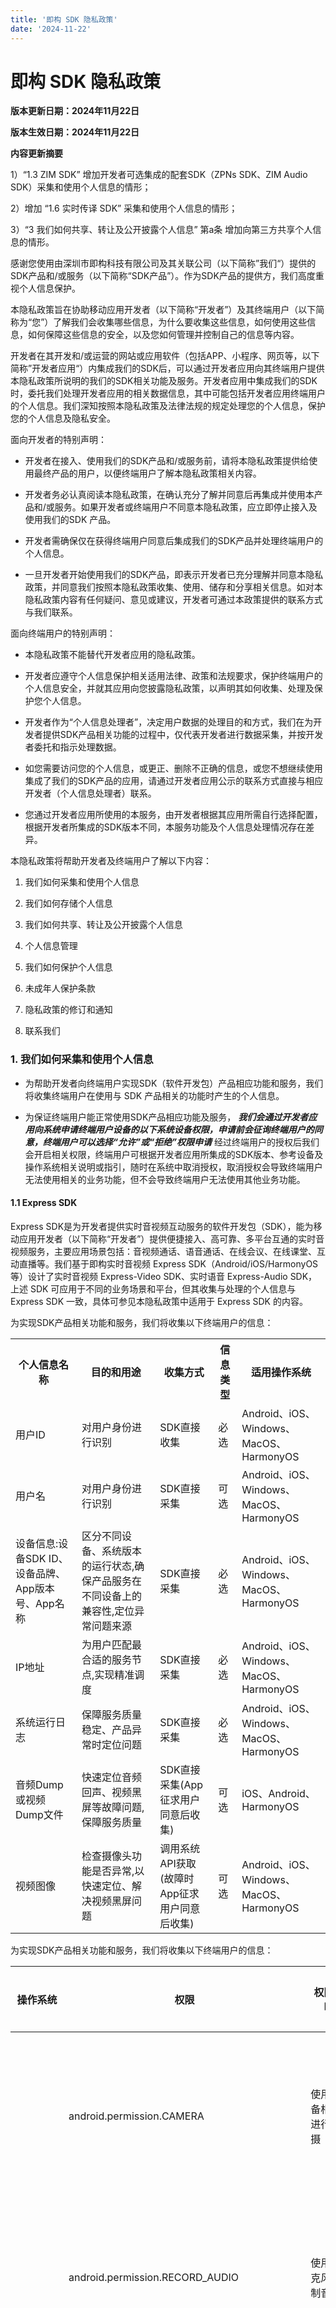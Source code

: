 ```yaml
---
title: '即构 SDK 隐私政策'
date: '2024-11-22'
---
```


# 即构 SDK 隐私政策

**版本更新日期：2024年11月22日**

**版本生效日期：2024年11月22日**

**内容更新摘要**

1）“1.3 ZIM SDK” 增加开发者可选集成的配套SDK（ZPNs SDK、ZIM Audio SDK）采集和使用个人信息的情形；

2）增加 “1.6 实时传译 SDK” 采集和使用个人信息的情形；

3）“3 我们如何共享、转让及公开披露个人信息” 第a条 增加向第三方共享个人信息的情形。


感谢您使用由深圳市即构科技有限公司及其关联公司（以下简称”我们“）提供的SDK产品和/或服务（以下简称“SDK产品”）。作为SDK产品的提供方，我们高度重视个人信息保护。

本隐私政策旨在协助移动应用开发者（以下简称“开发者”）及其终端用户（以下简称为“您”）了解我们会收集哪些信息，为什么要收集这些信息，如何使用这些信息，如何保障这些信息的安全，以及您如何管理并控制自己的信息等内容。

开发者在其开发和/或运营的网站或应用软件（包括APP、小程序、网页等，以下简称”开发者应用“）内集成我们的SDK后，可以通过开发者应用向其终端用户提供本隐私政策所说明的我们的SDK相关功能及服务。开发者应用中集成我们的SDK时，委托我们处理开发者应用的相关数据信息，其中可能包括开发者应用终端用户的个人信息。我们深知按照本隐私政策及法律法规的规定处理您的个人信息，保护您的个人信息及隐私安全。

面向开发者的特别声明：

 - 开发者在接入、使用我们的SDK产品和/或服务前，请将本隐私政策提供给使用最终产品的用户，以便终端用户了解本隐私政策相关内容。

 - 开发者务必认真阅读本隐私政策，在确认充分了解并同意后再集成并使用本产品和/或服务。如果开发者或终端用户不同意本隐私政策，应立即停止接入及使用我们的SDK 产品。

 - 开发者需确保仅在获得终端用户同意后集成我们的SDK产品并处理终端用户的个人信息。

 - 一旦开发者开始使用我们的SDK产品，即表示开发者已充分理解并同意本隐私政策，并同意我们按照本隐私政策收集、使用、储存和分享相关信息。如对本隐私政策内容有任何疑问、意见或建议，开发者可通过本政策提供的联系方式与我们联系。

面向终端用户的特别声明：

 - 本隐私政策不能替代开发者应用的隐私政策。

 - 开发者应遵守个人信息保护相关适用法律、政策和法规要求，保护终端用户的个人信息安全，并就其应用向您披露隐私政策，以声明其如何收集、处理及保护您个人信息。

 - 开发者作为“个人信息处理者”，决定用户数据的处理目的和方式，我们在为开发者提供SDK产品相关功能的过程中，仅代表开发者进行数据采集，并按开发者委托和指示处理数据。

 - 如您需要访问您的个人信息，或更正、删除不正确的信息，或您不想继续使用集成了我们的SDK产品的应用，请通过开发者应用公示的联系方式直接与相应开发者（个人信息处理者）联系。

 - 您通过开发者应用所使用的本服务，由开发者根据其应用所需自行选择配置，根据开发者所集成的SDK版本不同，本服务功能及个人信息处理情况存在差异。

本隐私政策将帮助开发者及终端用户了解以下内容：

1. 我们如何采集和使用个人信息

2. 我们如何存储个人信息

3. 我们如何共享、转让及公开披露个人信息

4. 个人信息管理

5. 我们如何保护个人信息

6. 未成年人保护条款

7. 隐私政策的修订和通知

8. 联系我们


### 1. 我们如何采集和使用个人信息

- 为帮助开发者向终端用户实现SDK（软件开发包）产品相应功能和服务，我们将收集终端用户在使用与 SDK 产品相关的功能时产生的个人信息。

- 为保证终端用户能正常使用SDK产品相应功能及服务， ***我们会通过开发者应用向系统申请终端用户设备的以下系统设备权限，申请前会征询终端用户的同意，终端用户可以选择“允许”或“拒绝”权限申请*** 经过终端用户的授权后我们会开启相关权限，终端用户可根据开发者应用所集成的SDK版本、参考设备及操作系统相关说明或指引，随时在系统中取消授权，取消授权会导致终端用户无法使用相关的业务功能，但不会导致终端用户无法使用其他业务功能。

#### 1.1 Express SDK

Express SDK是为开发者提供实时音视频互动服务的软件开发包（SDK），能为移动应用开发者（以下简称“开发者”）提供便捷接入、高可靠、多平台互通的实时音视频服务，主要应用场景包括：音视频通话、语音通话、在线会议、在线课堂、互动直播等。我们基于即构实时音视频 Express SDK（Android/iOS/HarmonyOS等）设计了实时音视频 Express-Video SDK、实时语音 Express-Audio SDK，上述 SDK 可应用于不同的业务场景和平台，但其收集与处理的个人信息与 Express SDK 一致，具体可参见本隐私政策中适用于 Express SDK 的内容。

为实现SDK产品相关功能和服务，我们将收集以下终端用户的信息：

<table>
<tbody>
<tr>
<th>个人信息名称</th>
<th>目的和用途</th>
<th>收集方式</th>
<th>信息类型</th>
<th>适用操作系统</th>
</tr>
<tr>
<td>用户ID</td>
<td>对用户身份进行识别</td>
<td>SDK直接收集</td>
<td>必选</td>
<td>Android、iOS、Windows、MacOS、HarmonyOS</td>
</tr>
<tr>
<td>用户名</td>
<td>对用户身份进行识别</td>
<td>SDK直接采集</td>
<td>可选</td>
<td>Android、iOS、Windows、MacOS、HarmonyOS</td>
</tr>
<tr>
<td>设备信息:设备SDK ID、设备品牌、App版本号、App名称</td>
<td>区分不同设备、系统版本的运行状态,确保产品服务在不同设备上的兼容性,定位异常问题来源</td>
<td>SDK直接采集</td>
<td>必选</td>
<td>Android、iOS、Windows、MacOS、HarmonyOS</td>
</tr>
<tr>
<td>IP地址</td>
<td>为用户匹配最合适的服务节点,实现精准调度</td>
<td>SDK直接采集</td>
<td>必选</td>
<td>Android、iOS、Windows、MacOS、HarmonyOS</td>
</tr>
<tr>
<td>系统运行日志</td>
<td>保障服务质量稳定、产品异常时定位问题</td>
<td>SDK直接采集</td>
<td>必选</td>
<td>Android、iOS、Windows、MacOS、HarmonyOS</td>
</tr>
<tr>
<td>音频Dump或视频Dump文件</td>
<td>快速定位音频回声、视频黑屏等故障问题,保障服务质量</td>
<td>SDK直接采集(App征求用户同意后收集)</td>
<td>可选</td>
<td>iOS、Android、HarmonyOS</td>
</tr>
<tr>
<td>视频图像</td>
<td>检查摄像头功能是否异常,以快速定位、解决视频黑屏问题</td>
<td>调用系统API获取(故障时App征求用户同意后收集)</td>
<td>可选</td>
<td>Android、iOS、Windows、MacOS、HarmonyOS</td>
</tr>
</tbody>
</table>

为实现SDK产品相关功能和服务，我们将收集以下终端用户的信息：

<table>
  <thead>
    <tr>
      <th>操作系统</th>
      <th>权限</th>
      <th>权限说明</th>
      <th>权限类型</th>
      <th>使用目的</th>
    </tr>
  </thead>
  <tbody>
    <tr>
      <td rowspan="8">Android</td>
      <td>android.permission.CAMERA</td>
      <td>使用设备相机进行拍摄</td>
      <td>必选</td>
      <td>采集摄像头画面，以实现与其他用户进行音视频通话、实时互动的功能</td>
    </tr>
    <tr>
      <td>android.permission.RECORD_AUDIO</td>
      <td>使用麦克风录制音频</td>
      <td>必选</td>
      <td>采集声音，以实现与其他用户进行音视频通话、实时互动的功能</td>
    </tr>
    <tr>
      <td>android.permission.WRITE_EXTERNAL_STORAGE</td>
      <td>写入外置存储卡</td>
      <td>必选</td>
      <td>若需要使用媒体播放器或音效播放器加载 Android 外部存储内的媒体资源文件，则需要申请此权限，否则 SDK 无法加载资源</td>
    </tr>
    <tr>
      <td>android.permission.INTERNET</td>
      <td>访问网络权限</td>
      <td>必选</td>
      <td>SDK基本功能需要在联网的情况下才能使用</td>
    </tr>
    <tr>
      <td>android.permission.ACCESS_WIFI_STATE</td>
      <td>获取当前WiFi状态</td>
      <td>必选</td>
      <td rowspan="2">SDK 会根据网络状态的改变执行不同的操作。例如，当网络重连时，SDK 内部会将网络断开时的状态都恢复，用户不需做额外的操作</td>
    </tr>
    <tr>
      <td>android.permission.ACCESS_NETWORK_STATE</td>
      <td>获取当前网络状态权限</td>
      <td>必选</td>
    </tr>
    <tr>
      <td>android.permission.BLUETOOTH</td>
      <td>连接设备蓝牙权限</td>
      <td>必选</td>
      <td>连接蓝牙设备时需使用该权限</td>
    </tr>
    <tr>
      <td>android.permission.READ_PHONE_STATE</td>
      <td>允许以只读的方式访问电话状态，包括当前呼叫状态</td>
      <td>可选</td>
      <td>SDK 会根据当前的呼叫状态，启停音频设备。如：监听到当前为呼叫状态，则 SDK 会自动停止使用音频设备，直到通话结束</td>
    </tr>
    <tr>
      <td rowspan="2">iOS</td>
      <td>NSCameraUsageDescription</td>
      <td>访问设备的相机</td>
      <td>必选</td>
      <td>采集摄像头画面，以实现与其他用户进行音视频通话、实时互动的功能</td>
    </tr>
    <tr>
      <td>NSMicrophoneUsageDescription</td>
      <td>访问设备的麦克风</td>
      <td>必选</td>
      <td>采集声音，以实现与其他用户进行音视频通话、实时互动的功能</td>
    </tr>
    <tr>
      <td rowspan="8">Harmony OS</td>
      <td>ohos.permission.CAMERA</td>
      <td>允许应用使用相机拍摄照片和录制视频</td>
      <td>必选</td>
      <td>采集摄像头画面，以实现与其他用户进行音视频通话、实时互动的功能</td>
    </tr>
    <tr>
      <td>ohos.permission.MICROPHONE</td>
      <td>允许使用麦克风</td>
      <td>必选</td>
      <td>采集声音，以实现与其他用户进行音视频通话、实时互动的功能</td>
    </tr>
    <tr>
      <td>ohos.permission.WRITE_MEDIA</td>
      <td>允许应用读写用户外部存储中的媒体文件信息</td>
      <td>必选</td>
      <td>若需要使用媒体播放器或音效播放器加载用户外部存储内的媒体文件，则需要申请此权限，否则 SDK 无法加载资源</td>
    </tr>
    <tr>
      <td>ohos.permission.INTERNET</td>
      <td>允许使用Internet网络</td>
      <td>必选</td>
      <td>发起网络访问请求，SDK基本功能需要在联网的情况下才能使用</td>
    </tr>
    <tr>
      <td>ohos.permission.GET_NETWORK_INFO</td>
      <td>允许应用获取数据网络信息</td>
      <td>必选</td>
      <td>获取网络连接信息</td>
    </tr>
    <tr>
      <td>ohos.permission.GET_WIFI_INFO</td>
      <td>获取当前WiFi状态</td>
      <td>必选</td>
      <td>判断wifi是否开启</td>
    </tr>
    <tr>
      <td>ohos.permission.DISCOVER_BLUETOOTH</td>
      <td>允许应用配置本地蓝牙，查找远端设备且与之配对连接</td>
      <td>必选</td>
      <td>连接蓝牙设备时需要使用该权限</td>
    </tr>
    <tr>
      <td>ohos.permission.GET_TELEPHONY_STATE</td>
      <td>允许应用读取电话信息</td>
      <td>可选</td>
      <td>SDK 会根据当前的呼叫状态，启停音频设备。如监听到当前为呼叫状态，则 SDK 会自动停止使用音频设备，直到通话结束</td>
    </tr>
  </tbody>
</table>

#### 1.2 ZegoMiniGameEngine SDK

ZegoMiniGameEngine(即构小游戏引擎) SDK是一款为开发者提供小游戏资源和一起玩服务功能的软件开发包，适用于小游戏平台产品。

为实现SDK产品相关功能和服务，我们将收集和使用以下终端用户的信息：

<table border="1">
  <thead>
    <tr>
      <th>个人信息名称</th>
      <th>目的和用途</th>
      <th>收集方式</th>
      <th>信息类型</th>
      <th>适用操作系统</th>
    </tr>
  </thead>
  <tbody>
    <tr>
      <td>用户头像、昵称、性别</td>
      <td>游戏内展示玩家信息,为玩家提供更好的游戏体验</td>
      <td>SDK间接收集</td>
      <td>必选:用户头像、昵称; 可选:性别</td>
      <td>Android、iOS、Windows、MacOS</td>
    </tr>
    <tr>
      <td>设备型号、浏览器类型、操作系统版本、电信运营商、SIM卡IMSI信息、软件使用记录</td>
      <td>产品异常问题反馈及查询</td>
      <td>SDK直接采集</td>
      <td>必选</td>
      <td>Android、iOS、Windows、MacOS</td>
    </tr>
    <tr>
      <td>IP地址、语言、时区</td>
      <td>确保服务对象为预期的区域</td>
      <td>SDK直接采集</td>
      <td>必选</td>
      <td>Android、iOS、Windows、MacOS</td>
    </tr>
    <tr>
      <td>用户账号访问记录</td>
      <td>用户登陆</td>
      <td>SDK间接收集</td>
      <td>必选</td>
      <td>Android、iOS、Windows、MacOS</td>
    </tr>
    <tr>
      <td>用户设备Token令牌</td>
      <td>用户在初始化 SDK 时,通过获取和鉴别Token令牌,判断用户设备是否有权限使用小游戏服务,避免因权限控制缺失或操作不当引发的风险问题</td>
      <td>SDK间接收集</td>
      <td>必选</td>
      <td>Android、iOS、Windows、MacOS</td>
    </tr>
    <tr>
      <td>日志信息</td>
      <td>产品异常问题定位和排查,优化产品功能</td>
      <td>SDK直接采集</td>
      <td>必选</td>
      <td>Android、iOS、Windows、MacOS</td>
    </tr>
  </tbody>
</table>

为实现SDK产品相关功能和服务，需要调用的设备权限如下：

<table border="1">
  <thead>
    <tr>
      <th>操作系统</th>
      <th>权限</th>
      <th>权限说明</th>
      <th>权限类型</th>
      <th>使用目的</th>
    </tr>
  </thead>
  <tbody>
    <tr>
      <td rowspan="5">Android</td>
      <td>android.permission.INTERNET</td>
      <td>获取网络连接</td>
      <td>必选</td>
      <td>SDK 基本功能需要在联网的情况下才可以使用</td>
    </tr>
    <tr>
      <td>android.permission.ACCESS_WIFI_STATE</td>
      <td>获取当前Wi-Fi状态权限</td>
      <td>必选</td>
      <td rowspan="2">SDK 会根据网络状态的改变执行不同的操作。 例如，当网络重连时，SDK 内部会将网络断开时的状态都恢复，用户不需做额外的操作</td>
    </tr>
    <tr>
      <td>android.permission.ACCESS_NETWORK_STATE</td>
      <td>获取当前网络权限</td>
      <td>必选</td>
    </tr>
    <tr>
      <td>android.permission.ACCESS_COARSE_LOCATION</td>
      <td>访问粗略位置信息</td>
      <td>可选</td>
      <td>确保服务对象为预期的区域</td>
    </tr>
    <tr>
      <td>android.permission.ACCESS_FINE_LOCATION</td>
      <td>访问精确位置信息</td>
      <td>可选</td>
      <td>匹配玩家位置，优化游戏体验</td>
    </tr>
    <tr>
      <td>iOS</td>
      <td>NSLocationWhenInUseUsageDescription</td>
      <td>使用期间访问位置信息</td>
      <td>可选</td>
      <td>确保服务对象为预期的区域</td>
    </tr>
  </tbody>
</table>

#### 1.3 ZIM SDK

ZIM SDK是为移动应用开发者（以下简称“开发者”）提供全平台互动、高并发、低延时、高可用的实时通信互动功能的软件开发包，适用于即构即时通讯、语聊房、在线健身等产品和/或服务、解决方案。

为实现SDK产品相关功能和服务，我们将收集和使用以下终端用户的信息：

<table border="1">
  <thead>
    <tr>
      <th>个人信息名称</th>
      <th>目的和用途</th>
      <th>收集方式</th>
      <th>信息类型</th>
      <th>适用操作系统</th>
    </tr>
  </thead>
  <tbody>
    <tr>
      <td>用户信息:用户ID、用户名、头像、自定义扩展字段(个性签名等)</td>
      <td>对用户身份进行识别、验证,实现产品基本功能</td>
      <td>SDK直接收集</td>
      <td>必选</td>
      <td>Android、iOS、Windows、MacOS</td>
    </tr>
    <tr>
      <td>用户聊天信息(文本消息、自定义消息、音视频消息)</td>
      <td>便于用户离线接收会话聊天消息、随时查询会话聊天消息</td>
      <td>SDK直接采集</td>
      <td>必选</td>
      <td>Android、iOS、Windows、MacOS</td>
    </tr>
    <tr>
      <td>应用内好友信息(用户注册ID)</td>
      <td>SDK基本功能</td>
      <td>SDK直接采集</td>
      <td>必选</td>
      <td>Android、iOS、Windows、MacOS</td>
    </tr>
    <tr>
      <td>Device ID(用户设备唯一标识,取用户uuid自行按照规则生成一串标识id)</td>
      <td>实现多设备消息同步以及离线推送的功能</td>
      <td>SDK直接采集</td>
      <td>必选</td>
      <td>Android、iOS、Windows、MacOS</td>
    </tr>
    <tr>
      <td>系统平台类型(Android、iOS、Windows、Mac、Web、小程序)</td>
      <td>实现多平台消息同步功能及定位产品问题</td>
      <td>SDK直接采集</td>
      <td>必选</td>
      <td>Android、iOS、Windows、MacOS</td>
    </tr>
    <tr>
      <td>IP地址、网络类型</td>
      <td>保证服务质量稳定及定位产品问题</td>
      <td>SDK直接采集</td>
      <td>必选</td>
      <td>Android、iOS、Windows、MacOS</td>
    </tr>
  </tbody>
</table>

为实现ZIM SDK产品相关功能和服务，需要调用的设备权限如下：

<table>
  <thead>
    <tr>
      <th>操作系统</th>
      <th>权限</th>
      <th>权限说明</th>
      <th>权限类型</th>
      <th>使用目的</th>
    </tr>
  </thead>
  <tbody>
    <tr>
      <td rowspan="3">Android</td>
      <td>android.permission.INTERNET</td>
      <td>发起网络访问请求</td>
      <td>必选</td>
      <td>SDK基本功能需要在联网的情况下才能使用</td>
    </tr>
    <tr>
      <td>android.permission.ACCESS_WIFI_STATE</td>
      <td>判断WiFi是否开启</td>
      <td>必选</td>
      <td rowspan="2">SDK 会根据网络状态的改变执行不同的操作。例如，当网络重连时，SDK 内部会将网络断开时的状态都恢复，用户不需做额外的操作</td>
    </tr>
    <tr>
      <td>android.permission.ACCESS_NETWORK_STATE</td>
      <td>检查网络状态是否可用</td>
      <td>必选</td>
    </tr>
  </tbody>
</table>

为方便应用开发者快速构建更丰富的即时通讯功能与服务，我们开发了可与ZIM SDK配套使用的ZPNs SDK（用于接收离线推送）和ZIM Audio SDK（支持完整语音处理功能），应用开发者可根据其业务需求选择是否集成。ZPNs SDK和ZIM Audio SDK将收集终端用户在使用与 SDK 产品相关的功能时产生的如下个人信息：

<table border="1">
  <thead>
    <tr>
      <th>SDK名称</th>
      <th>个人信息名称</th>
      <th>目的和用途</th>
      <th>收集方式</th>
      <th>信息类型</th>
      <th>适用操作系统</th>
    </tr>
  </thead>
  <tbody>
    <tr>
      <td>ZPNS SDK</td>
      <td>推送信息日志</td>
      <td>用于了解推送信息送达的情况及定位产品问题</td>
      <td>保存到本地</td>
      <td>必选</td>
      <td>iOS、Android</td>
    </tr>
    <tr>
      <td>ZIM Audio SDK</td>
      <td>录音</td>
      <td>发送语音消息时采集声音</td>
      <td>录制后保存到本地</td>
      <td>必选</td>
      <td>iOS、Android</td>
    </tr>
    <tr>
      <td>ZIM Audio SDK</td>
      <td>录制播放信息本地日志</td>
      <td>用于了解播放与录制时内部情况及定位产品问题</td>
      <td>保存到本地</td>
      <td>必选</td>
      <td>iOS、Android</td>
    </tr>
  </tbody>
</table>

应用开发者可选配置的ZPNs SDK和ZIM Audio SDK，将通过开发者应用申请开启终端用户设备操作系统的如下权限：

<table border="1">
  <thead>
    <tr>
      <th>SDK名称</th>
      <th>操作系统</th>
      <th>权限</th>
      <th>权限说明</th>
      <th>权限类型</th>
      <th>使用目的</th>
    </tr>
  </thead>
  <tbody>
    <tr>
      <td>ZPNs SDK</td>
      <td>Android</td>
      <td>android.permission.INTERNET</td>
      <td>发起网络访问请求</td>
      <td>必选</td>
      <td>SDK 需要联网注册用于标识唯一设备的标识符，确保能准确进行消息推送</td>
    </tr>
    <tr>
      <td>ZPNs SDK</td>
      <td>Android</td>
      <td>android.permission.POST_NOTIFICATIONS</td>
      <td>允许应用向用户推送通知</td>
      <td>必选</td>
      <td>用于适配Android 13及以上设备的应用弹出通知</td>
    </tr>
    <tr>
      <td>ZPNs SDK</td>
      <td>Android</td>
      <td>android.permission.ACCESS_WIFI_STATE</td>
      <td>允许应用访问有关当前 Wi-Fi 网络状态的信息</td>
      <td>必选</td>
      <td>检测网络连接状态。</td>
    </tr>
    <tr>
      <td>ZPNs SDK</td>
      <td>Android</td>
      <td>android.permission.ACCESS_NETWORK_STATE</td>
      <td>允许应用访问有关任何网络连接(Wi-Fi、移动数据等)的状态</td>
      <td>必选</td>
      <td>检测网络连接状态。</td>
    </tr>
    <tr>
      <td>ZIM Audio SDK</td>
      <td>Android</td>
      <td>android.permission.RECORD_AUDIO</td>
      <td>允许应用程序使用设备的麦克风来录制声音</td>
      <td>必选</td>
      <td>SDK 需要通过麦克风来录制音频文件</td>
    </tr>
    <tr>
      <td>ZPNs SDK</td>
      <td>iOS</td>
      <td>NSMicrophoneUsageDescription</td>
      <td>允许应用程序使用设备的麦克风来录制声音</td>
      <td>必选</td>
      <td>SDK 需要通过麦克风来录制音频文件</td>
    </tr>
  </tbody>
</table>

#### 1.4 超级白板 SDK

即构超级白板 SDK是为移动应用开发者（以下简称“开发者”）提供完整的多人实时白板互动协同服务的SDK，包括白板涂鸦、实时轨迹同步、文档共享、文件转码、白板录制与回放、白板与实时音视频同步等多种能力。

即构超级白板SDK适用于超级白板、小班课、大班课、在线音乐/美术/编程教学、远程医疗等产品和/或服务、解决方案。

为实现SDK产品相关功能和服务，我们将收集和使用以下终端用户的信息：

<table border="1">
  <thead>
    <tr>
      <th>个人信息名称</th>
      <th>目的和用途</th>
      <th>收集方式</th>
      <th>信息类型</th>
      <th>适用操作系统</th>
    </tr>
  </thead>
  <tbody>
    <tr>
      <td>用户昵称</td>
      <td>用户登录房间时显示，提升用户体验</td>
      <td>SDK直接收集</td>
      <td>必选</td>
      <td>Android、iOS、Web</td>
    </tr>
    <tr>
      <td>房间号（roomid）、AppID、用户ID (userid)</td>
      <td>用户身份验证</td>
      <td>SDK直接收集</td>
      <td>必选</td>
      <td>Android、iOS、Web</td>
    </tr>
    <tr>
      <td>App版本号、DeviceID、操作系统</td>
      <td>区分不同设备、系统版本，确保产品服务在不同设备上的兼容性，优化用户体验，定位和分析异常问题来源</td>
      <td>SDK直接采集</td>
      <td>必选</td>
      <td>Android、iOS</td>
    </tr>
    <tr>
      <td>设备品牌（例如：华为、oppo、浏览器品牌：谷歌，火狐）</td>
      <td>区分不同设备、系统版本，确保产品服务在不同设备上的兼容性，优化用户体验，定位和分析异常问题来源</td>
      <td>SDK直接采集</td>
      <td>必选</td>
      <td>Android、iOS、Web</td>
    </tr>
    <tr>
      <td>UUID</td>
      <td>用户身份验证，定位产品异常问题及追踪分析</td>
      <td>SDK直接采集</td>
      <td>必选</td>
      <td>Android、iOS</td>
    </tr>
    <tr>
      <td>IP地址</td>
      <td>为用户匹配最合适的服务节点；定位缺陷问题</td>
      <td>SDK直接采集</td>
      <td>必选</td>
      <td>Android、iOS、Web</td>
    </tr>
    <tr>
      <td>操作日志</td>
      <td>保障服务质量稳定、产品异常时定位问题</td>
      <td>SDK直接采集</td>
      <td>必选</td>
      <td>Android、iOS、Web</td>
    </tr>
    <tr>
      <td>用户上传的文件</td>
      <td>用户使用文件共享、文件转码功能时，需上传用户所需共享、转码的文件</td>
      <td>用户主动上传</td>
      <td>必选</td>
      <td>Android、iOS、Web</td>
    </tr>
    <tr>
      <td>用户转码文件的源文件</td>
      <td>实现文件转码、文件共享功能</td>
      <td>SDK直接采集用户主动上传</td>
      <td>必选</td>
      <td>Android、iOS、Web</td>
    </tr>
  </tbody>
</table>

为实现SDK产品相关功能和服务，需要调用的设备权限如下：

<table border="1">
  <thead>
    <tr>
      <th>操作系统</th>
      <th>权限</th>
      <th>权限说明</th>
      <th>权限类型</th>
      <th>使用目的</th>
    </tr>
  </thead>
  <tbody>
    <tr>
      <td rowspan="5">Android</td>
      <td>android.permission.READ_EXTERNAL_STORAGE</td>
      <td>读取外置存储卡</td>
      <td>必选</td>
      <td>读取用户外置存储卡中的文件，以实现文件转码、文件共享、白板回放等功能</td>
    </tr>
    <tr>
      <td>android.permission.WRITE_EXTERNAL_STORAGE</td>
      <td>写入外置存储卡</td>
      <td>必选</td>
      <td>将用户在使用文件转码、文件共享、白板录制相关功能时创建或更新的图片或文件，写入用户外置存储卡</td>
    </tr>
    <tr>
      <td>android.permission.INTERNET</td>
      <td>发起网络访问请求</td>
      <td>必选</td>
      <td>SDK基本功能需要在联网的情况下才能使用</td>
    </tr>
    <tr>
      <td>android.permission.ACCESS_WIFI_STATE</td>
      <td>判断WiFi是否开启</td>
      <td>必选</td>
      <td rowspan="2">SDK会根据网络状态的改变执行不同的操作。例如，当网络重连时，SDK内部会将网络断开时的状态都恢复，用户不需做额外的操作</td>
    </tr>
    <tr>
      <td>android.permission.ACCESS_NETWORK_STATE</td>
      <td>检查网络状态是否可用</td>
      <td>必选</td>
    </tr>
    <tr>
      <td>iOS</td>
      <td>NSMediaLibraryUsageDescription</td>
      <td>访问用户的媒体库</td>
      <td>必选</td>
      <td>读取用户外置存储卡中的文件，写入用户创建或更改的文件，以实现文件转码、文件共享、白板录制与回放相关功能</td>
    </tr>
  </tbody>
</table>

#### 1.5 Effects SDK

即构AI美颜（Effects SDK）是为移动应用开发者提供的智能图像渲染和美颜算法能力的软件开发包，支持智能美颜、AR特效、图像分割等功能。

为实现SDK产品相关功能和服务，我们将收集和使用以下终端用户的信息：
<table border="1">
  <thead>
    <tr>
      <th>个人信息名称</th>
      <th>目的和用途</th>
      <th>收集方式</th>
      <th>信息类型</th>
      <th>适用操作系统</th>
      <th>处理方式</th>
    </tr>
  </thead>
  <tbody>
    <tr>
      <td>面部特征值信息、虹膜</td>
      <td>实现AI美颜功能</td>
      <td>SDK直接收集</td>
      <td>必要</td>
      <td>iOS、Android</td>
      <td>本地处理，不上传、不存储、不共享</td>
    </tr>
    <tr>
      <td>日志信息：操作系统类型</td>
      <td>产品出现故障时排查异常问题</td>
      <td>SDK直接采集</td>
      <td>必要</td>
      <td>iOS、Android</td>
      <td>加密存储于本地，不会上传ZEGO服务端</td>
    </tr>
  </tbody>
</table>

为实现SDK产品相关功能和服务，需要调用的设备权限如下：

<table>
  <thead>
    <tr>
      <th>操作系统</th>
      <th>权限</th>
      <th>权限说明</th>
      <th>权限类型</th>
      <th>使用目的</th>
    </tr>
  </thead>
  <tbody>
    <tr>
      <td rowspan="5">Android</td>
      <td>android.permission.CAMERA</td>
      <td>使用设备相机进行拍摄</td>
      <td>必选</td>
      <td>用户选择对拍摄的照片进行AI美颜处理时，需打开相机拍摄</td>
    </tr>
    <tr>
      <td>android.permission.WRITE_EXTERNAL_STORAGE</td>
      <td>写入存储卡</td>
      <td>必选</td>
      <td>用户将AI美颜处理后的照片保存至设备存储卡</td>
    </tr>
    <tr>
      <td>android.permission.INTERNET</td>
      <td>发起网络访问请求</td>
      <td>必选</td>
      <td>SDK基本功能需要在联网的情况下才能使用</td>
    </tr>
    <tr>
      <td>android.permission.ACCESS_WIFI_STATE</td>
      <td>判断WiFi是否开启</td>
      <td>必选</td>
      <td rowspan="2">SDK 会根据网络状态的改变执行不同的操作。例如，当网络重连时，SDK 内部会将网络断开时的状态都恢复，用户不需做额外的操作</td>
    </tr>
    <tr>
      <td>android.permission.ACCESS_NETWORK_STATE</td>
      <td>检查网络状态是否可用</td>
      <td>必选</td>
    </tr>
    <tr>
      <td>iOS</td>
      <td>NSCameraUsageDescription</td>
      <td>访问设备的相机</td>
      <td>必选</td>
      <td>用户选择对拍摄的照片进行AI美颜处理时，需打开相机拍摄</td>
    </tr>
  </tbody>
</table>

#### 1.6 实时传译 SDK

即构实时传译 SDK 是为应用开发者提供实时翻译服务的软件工具包。 为实现 SDK 产品相关功能和服务，我们将收集和使用以下终端用户的信息：
<table>
  <thead>
    <tr>
      <th>个人信息名称</th>
      <th>目的和用途</th>
      <th>收集方式</th>
      <th>信息类型</th>
      <th>适用操作系统</th>
    </tr>
  </thead>
  <tbody>
    <tr>
      <td>音视频频信息</td>
      <td>实现SDK产品的基本功能</td>
      <td>SDK直接收集</td>
      <td>必选</td>
      <td>Android、iOS</td>
    </tr>
    <tr>
      <td>Device ID</td>
      <td>定位产品问题，作为用户终端设备标识，实现多设备消息同步功能</td>
      <td>SDK直接采集</td>
      <td>必选</td>
      <td>Android、iOS</td>
    </tr>
    <tr>
      <td>系统平台 (Android、iOS)</td>
      <td rowspan="2">区分不同设备、系统版本的运行状态，确保产品服务在不同设备上的兼容性，定位异常问题来源</td>
      <td>SDK直接采集</td>
      <td>必选</td>
      <td>Android、iOS</td>
    </tr>
    <tr>
      <td>设备型号</td>
      <td>SDK直接采集</td>
      <td>必选</td>
      <td>Android、iOS</td>
    </tr>
    <tr>
      <td>IP地址</td>
      <td>为用户匹配最合适的服务节点，实现精准调度</td>
      <td>间接收集</td>
      <td>必选</td>
      <td>Android、iOS</td>
    </tr>
    <tr>
      <td>操作日志/故障日志</td>
      <td>保障服务质量稳定、产品异常时定位问题</td>
      <td>SDK直接采集</td>
      <td>必选</td>
      <td>Android、iOS</td>
    </tr>
  </tbody>
</table>

为实现SDK产品的相应功能所必需，我们会在实时传译SDK产品中嵌入第三方SDK ，第三方SDK 的信息如下：

<table>
  <thead>
    <tr>
      <th>第三方SDK名称</th>
      <th>第三方SDK提供方的公司名称</th>
      <th>处理的个人信息类型</th>
      <th>使用目的和场景</th>
      <th>适用操作系统</th>
      <th>第三方 SDK 个人信息保护规则</th>
    </tr>
  </thead>
  <tbody>
    <tr>
      <td>Cloud Speech-to-Text</td>
      <td>Google</td>
      <td>音视频数据</td>
      <td>语音识别和文本翻译</td>
      <td>iOS、Android</td>
      <td>https://cloud.google.com/speech-to-text?hl=zh-cn</td>
    </tr>
    <tr>
      <td>微软语音识别</td>
      <td>Microsoft</td>
      <td>音视频数据</td>
      <td>语音识别和文本翻译</td>
      <td>iOS、Android</td>
      <td>https://www.microsoft.com/zh-cn/privacy/privacy-statement#mainspeechrecognitionmodule</td>
    </tr>
    <tr>
      <td>科大讯飞语音转写SDK</td>
      <td>科大讯飞股份有限公司</td>
      <td>音视频数据</td>
      <td>语音识别和文本翻译</td>
      <td>iOS、Android</td>
      <td>https://www.xfyun.cn/doc/total_sdk_privacy/lfasr_privacy.html</td>
    </tr>
  </tbody>
</table>

为实现SDK产品相关功能和服务，需要调用的设备权限如下：

<table>
  <thead>
    <tr>
      <th>操作系统</th>
      <th>权限</th>
      <th>权限说明</th>
      <th>使用目的</th>
    </tr>
  </thead>
  <tbody>
    <tr>
      <td rowspan="3">Android</td>
      <td>android.permission.INTERNET</td>
      <td>访问网络权限</td>
      <td>发起网络访问请求，SDK基本功能需要在联网的情况下才能使用</td>
    </tr>
    <tr>
      <td>android.permission.ACCESS_WIFI_STATE</td>
      <td>获取当前WiFi状态</td>
      <td>判断wifi是否开启</td>
    </tr>
    <tr>
      <td>android.permission.ACCESS_NETWORK_STATE</td>
      <td>获取当前网络状态权限</td>
      <td>检查网络状态是否可用</td>
    </tr>
  </tbody>
</table>

#### 1.7 根据法律法规的规定，以下是征得用户同意的例外情形

请您理解，在下列情形中，根据法律法规及相关国家标准，我们收集和使用您的个人信息不必事先征得您的授权同意：

 - 与我们履行法律法规规定的义务相关的；

 - 与国家安全、国防安全直接相关的；

 - 与公共安全、公共卫生、重大公共利益直接相关的；

 - 与刑事侦查、起诉、审判和判决执行等直接相关的；

 - 出于维护您或他人的生命、财产等重大合法权益但又很难得到本人授权同意的；

 - 您自行向社会公众公开的个人信息；

 - 根据个人信息主体要求签订和履行合同所必需的；

 - 从合法公开披露的信息中收集的您的个人信息的，如合法的新闻报道、政府信息公开等渠道；

 - 用于维护软件及相关服务的安全稳定运行所必需的，例如发现、处置软件及相关服务的故障；

 - 法律法规规定的其他情形。

<u>特别提示：如我们收集的信息无法单独或结合其他信息识别到您的个人身份，其不属于法律意义上的个人信息。</u>

## 2. 我们如何存储个人信息

### 2.1 存储地点

一般情况下，我们在中华人民共和国境内收集和产生的个人信息，保存在位于中国大陆的服务器上。如果开发者将上述信息传输至境外，由开发者履行相关合规义务。在上述情形中，我们会一并要求数据接收方按照本隐私政策以及其他相关的安全保密措施来处理个人信息。

### 2.2 存储期限

通常，我们仅在为您提供服务期间保留您的信息，保留时长不会超过满足相关使用目的所必须的时间。但在下列情况下，且仅出于下列情况相关目的，我们有可能需要较长时间保留您的信息或部分信息：

  - 遵守适用的法律法规等有关规定；
  - 遵守法院判决、裁定或其他法律程序的要求；
  - 遵守相关政府机关或其他有权机关的要求；
  - 我们有理由确信需遵守法律法规等有关规定；
  - 为执行相关服务协议或本隐私声明、维护社会公共利益、处理投诉/纠纷，保护我们的客户、我们或我们的关联公司、其他用户或雇员的人身和财产安全或合法权益所合理必需的用途。

## 3. 我们如何共享、转让及公开披露个人信息

未经您同意，我们不会与任何无关第三方分享您的信息，以下情形除外：

  + a. 我们可能将您的信息与我们的关联公司、第三方服务提供商、承包商及代理分享，仅用作下列用途：
    - 提供“1. 我们如何采集和使用个人信息”中的所述相应功能或服务及对应目的所必需。

    - 履行我们在《即构云服务协议》或本声明中的义务、行使我们的权利。如我们与任何上述第三方分享您的信息，我们将努力确保第三方在使用您的信息时遵守本声明，及我们要求其遵守的其他适当保密和安全措施。

    - 为维护网络秩序和安全、防止违法犯罪信息的传播，营造健康、积极的网络环境，部分应用开发者将通过我们的平台为其应用配置内容审核功能（如应用开发者未通过即构平台集成内容审核功能，则不存在本条所述的信息共享），在此场景下，您的信息将向第三方内容审核商共享，具体如下：

Express SDK信息共享详情：

<table>
  <thead>
    <tr>
      <th>第三方公司名称</th>
      <th>共享的个人信息</th>
      <th>共享信息业务用途</th>
    </tr>
  </thead>
  <tbody>
    <tr>
      <td>北京数美时代科技有限公司</td>
      <td rowspan="3">用户音视频信息（人脸、音频）</td>
      <td rowspan="3">进行内容审核，以防范、处置用户上传、发布的音视频信息包含违法违规内容（如：色情、暴力、恐怖、赌博、犯罪等）或违反公序良俗的内容等。</td>
    </tr>
    <tr>
      <td>上海依图网络科技有限公司</td>
    </tr>
    <tr>
      <td>杭州网易易盾科技有限公司</td>
    </tr>
  </tbody>
</table>

ZIM SDK信息共享详情：

<table>
  <thead>
    <tr>
      <th>第三方公司名称</th>
      <th>共享的个人信息</th>
      <th>共享信息业务用途</th>
    </tr>
  </thead>
  <tbody>
    <tr>
      <td>北京数美时代科技有限公司</td>
      <td>用户聊天信息（文本消息、自定义消息、音视频消息）</td>
      <td>进行内容审核，以防范、处置用户发送的聊天信息包含违法违规内容（如：色情、暴力、恐怖、赌博、犯罪等）或违反公序良俗的内容等。</td>
    </tr>
  </tbody>
</table>

+ b. 随着我们业务的持续发展，我们以及我们的关联公司有可能进行合并、收购、资产转让或类似的交易，您的信息有可能作为此类交易的一部分而被转移。我们将遵守相关法律法规的要求，在转移前发出公告您，确保信息在转移时的机密性，以及变更后继续履行相应责任和义务。

+ c. 我们还可能因以下原因而披露您的信息：
  - 遵守适用的法律法规等有关规定。
  - 遵守法院判决、裁定或其他法律程序的规定。  
  - 遵守相关政府机关或其他有权机关的要求。
  - 我们有理由确信需遵守法律法规等有关规定。
  - 为执行相关服务协议或本隐私声明、维护社会公共利益、处理投诉/纠纷，保护我们的客户、我们或我们的关联公司、其他用户或雇员的人身和财产安全或合法权益所合理必需的用途。
  - 其他经过您合法授权的情形。


如果我们因上述原因而披露您的信息，我们将在遵守法律法规相关规定及本声明的基础上，及时告知您。

## 4. 个人信息管理

我们尊重并重视您的个人信息权益。我们将尽全力帮助您管理您的个人信息，以使您有能力保障自身的隐私和信息安全。

您作为终端用户，请您知悉：

由于您不是我们的直接用户，与我们并无直接的交互对话界面，为保障您的权利实现，我们已要求集成我方服务的开发者承诺，应为终端用户提供便于操作的用户权利实现方式。请您知悉并理解，因我们与开发者之间的合作关系，无法控制或全面掌握开发者应用中交互界面设计及其对个人信息权益的响应情况。

您可优先向开发者（“个人信息处理者”）寻求行使个人信息主体权利，同时您也可以根据本隐私政策的联系方式与我们进行联系。

作为直接面向终端用户提供应用程序服务的开发者，在集成我们的SDK后为终端用户提供服务时：

1）开发者应为终端用户提供并明确其个人信息管理的路径，并及时响应终端用户个人信息管理请求。

2）在开发者集成使用我们的SDK产品过程中，如终端用户提出管理其个人信息的请求，且开发者已确定该等请求涉及到我们的SDK产品处理的个人信息、需要我们协助处理时，开发者应及时与我们联系，并附上必要的终端用户请求的书面材料。我们将及时核验相关材料，并按照相关法律法规及本政策规则，为终端用户行使个人信息权利的请求提供相应的支持与配合。

如我们停止运营，我们将及时停止收集您个人信息的活动，将停止运营的通知以公告或其他适当的方式通知您，并对所持有的您的个人信息进行删除或匿名化处理。

## 5. 我们如何保护个人信息

我们非常重视用户信息的安全，我们将努力采取合理的安全措施来保护您的信息，防止您提供的信息被不当使用或未经授权的情况下被访问、公开披露、使用、修改、损坏、丢失或泄漏。

5.1 安全保护措施

我们会使用不低于行业通行的加密技术、匿名化处理等合理可行的手段保护您的信息，并使用安全保护机制防止您的信息遭到恶意攻击。

5.2 管理机制

我们建立了专门保障个人信息安全的管理制度、流程和组织。我们也会定期审查我们的制度、流程和组织，以防未经授权的人员擅自访问、使用或披露用户的信息。

我们设立了个人信息保护小组 ，针对个人信息收集、使用、共享、委托处理等开展个人信息安全影响评估。我们定期更新并公开安全风险、个人信息安全影响评估等报告的有关内容。

我们定期对隐私政策和相关管理措施的有效性及数据安全进行内部核查，并每年聘请独立第三方机构对我们的信息安全和隐私保护管理体系的绩效及有效性进行评估。

同时，我们不断对工作人员培训相关法律法规及隐私安全准则和进行安全意识强化宣导，并每年组织全体工作人员参加信息安全考试。

5.3 安全事件处置措施

我们已制定相关的信息安全事件的应急预案，定期组织内部相关人员进行应急响应培训和应急演练，使其掌握岗位职责和应急处置策略和规程。

若发生个人信息泄露、损毁、丢失等安全事件，我们会启动应急预案，阻止安全事件扩大。安全事件发生后，我们会及时以推送通知、邮件等形式向开发者和/或终端用户告知安全事件的基本情况、我们即将或已经采取的处置措施和补救措施，以及我们对开发者和/或终端用户的应对建议。

## 6. 未成年人保护条款

如开发者应用涉及处理不满十四周岁未成年人的个人信息，开发者应当向不满十四周岁未成年人的监护人详细告知处理未成年人个人信息的情况，并就该等处理事项获得未成年人监护人的授权同意，同时开发者还应当针对不满十四周岁未成年人制定专门的个人信息处理规则。总体而言，开发者应当采取必要措施确保向我们传输（或允许SDK采集）的全部个人信息均已经获得了相应的合法性基础。

若您是不满十四周岁未成年人的监护人，如您发现存在未经您的授权而收集不满十四周岁未成年人的个人信息，或希望查阅、复制、更正、补充、删除、撤回同意所处理的不满十四周岁未成年人的个人信息，您可以联系SDK所接入的应用开发者，或通过本隐私政策中的联系方式与我们联系，我们将根据法律规定及时进行处理。如我们发现开发者未获得未成年人监护人的授权同意而向我们传输（或允许SDK采集）不满十四周岁未成年人的个人信息，我们将依法主动删除。

## 7. 隐私政策的修订和通知

我们可能适时修订本隐私政策的条款，该等修订构成本《隐私政策》的一部分并具有等同于本隐私政策的效力。如果出现可能会造成您在本隐私政策下权利的实质减少或扩大收集、使用信息的范围等重要规则变更时，本隐私政策更新后，我们会在本服务相关页面公布更新版本，以便您及时了解本隐私政策的最新版本。如您继续使用本服务，视为您同意接受修订后的本隐私政策的全部内容，但是如果更新的内容需要获取您的额外用户信息，我们仍会再次以显著方式征求您的同意。

当更新后的本政策对处理终端用户的个人信息情况有重大变化的，开发者应当适时更新开发者应用的隐私政策，并以弹框形式通知终端用户并且获得其同意，如果最终发用户不同意接受本隐私政策，请停止集成 SDK 产品。

## 8. 联系我们

如果您对本政策或其他相关事宜有疑问，可以通过在线客服或者联系销售的方式反馈给我们。

一般情况下，我们将尽快审核所涉问题，并在验证您的用户身份后的十五个工作日内予以回复并处理。

如果您对我们的答复不满意，特别是我们的个人信息处理行为损害了您的合法权益，您还可以向网信、公安、工商等监管部门进行投诉或举报，或向有管辖权法院提起诉讼。
